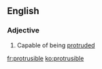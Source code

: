 ==English==

===Adjective===
{{en-adj}}

# Capable of being [[protrude]]d

[[fr:protrusible]]
[[ko:protrusible]]